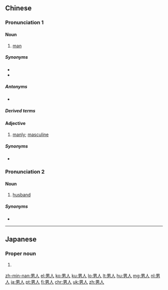 ==Chinese==
{{zh-forms}}

===Pronunciation 1===
{{zh-pron
|m=nánrén
|ma=y
|c=naam4 jan4-2,naam4 jan4
|ca=Yue-男人.ogg
|h=pfs=nàm-ngìn
|mn=zz,kh:lâm-jîn/xm,qz,tp:lâm-lîn
|w=3noe nyin
|cat=n,a
}}

====Noun====
{{zh-noun}}

# [[man]]

=====Synonyms=====
* {{zh-l|男子}}
* {{zh-l|男的}}

=====Antonyms=====
* {{zh-l|女人}}

=====Derived terms=====
{{zh-der|男人老狗|男人婆|男人頭|大男人|男人家|新好男人}}

====Adjective====
{{zh-adj}}

# {{lb|zh|colloquial}} [[manly]]; [[masculine]]
#: {{zh-x|你 不 覺{jué}得 他 很 男人 嗎？我 覺{jué}得 他 太 男人 了。|Don't you think he's manly? I think he's ''so'' '''manly'''.|ref=''A Beautiful Daughter-in-Law Era'' ([http://ent.sina.com.cn/f/v/xfdmhsd/ 媳妇的美好时代]]), 2009}}

=====Synonyms=====
* {{zh-l|男性}}

===Pronunciation 2===
{{zh-pron
|m=nánren
|c=naam4 jan4-2
|ca=Yue-男人.ogg
|cat=n
}}

====Noun====
{{zh-noun}}

# {{lb|zh|colloquial}} [[husband]]

=====Synonyms=====
* {{zh-l|丈夫}}

----

==Japanese==
{{ja-kanjitab|お|ひと|yomi=k}}

===Proper noun===
{{ja-pos|おひと|proper}}

# {{lb|ja|archaic|sort=おひと}} {{given name|male|lang=ja|sort=おひと}}

[[zh-min-nan:男人]]
[[el:男人]]
[[ko:男人]]
[[ku:男人]]
[[lo:男人]]
[[lt:男人]]
[[hu:男人]]
[[mg:男人]]
[[nl:男人]]
[[ja:男人]]
[[pt:男人]]
[[fi:男人]]
[[chr:男人]]
[[uk:男人]]
[[zh:男人]]